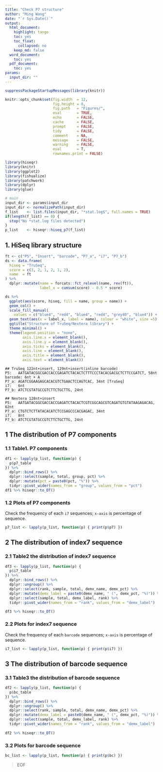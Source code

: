 ```yaml
---
title: "Check P7 structure"
author: "Ming Wang"
date: "`r Sys.Date()`"
output:
  html_document:
    highlight: tango
    toc: yes
    toc_float:
      collapsed: no
    keep_md: false
  word_document:
    toc: yes
  pdf_document:
    toc: yes
params:
  input_dir: ""
---
```


```r
suppressPackageStartupMessages(library(knitr))

knitr::opts_chunk$set(fig.width  = 12, 
                      fig.height = 8, 
                      fig.path   = "Figures/",
                      eval       = TRUE,
                      echo       = FALSE,
                      cache      = FALSE,
                      prompt     = FALSE,
                      tidy       = FALSE,
                      comment    = NA,
                      message    = FALSE,
                      warning    = FALSE,
                      eval       = T,
                      rownames.print = FALSE)
```


```r
library(hiseqr)
library(knitr)
library(ggplot2)
library(fishualize)
library(patchwork)
library(dplyr)
library(glue)
```


```r
# main
input_dir <- params$input_dir
input_dir <- normalizePath(input_dir)
f_list    <- list.files(input_dir, "*stat.log$", full.names = TRUE)
if(length(f_list) == 0) {
  stop("No *stat.log files detected")
}
p_list    <- hiseqr::hiseq_p7(f_list)
```


## 1. HiSeq library structure 

```r
ft <- c("P5", "Insert", "barcode", "P7_a", "i7", "P7_b")
ds <- data.frame(
  hiseq = "TruSeq",
  score = c(3, 2, 1, 2, 1, 2),
  name  = ft
) %>%
  dplyr::mutate(name = forcats::fct_relevel(name, rev(ft)),
                label_x = cumsum(score) - 0.5 * score)

ds %>%
  ggplot(aes(score, hiseq, fill = name, group = name)) + 
  geom_col() + 
  scale_fill_manual(
    values = c("blue4", "red4", "blue4", "red4", "grey40", "blue4")) + 
  geom_text(aes(x = label_x, label = name), colour = "white", size =5) +
  ggtitle("Structure of TruSeq/Nextera library") + 
  theme_minimal() + 
  theme(legend.position = "none",
        axis.line.x = element_blank(),
        axis.line.y = element_blank(),
        axis.ticks = element_blank(),
        axis.line = element_blank(),
        axis.title = element_blank(),
        axis.text = element_blank())
```

```
## TruSeq 122nt+insert, 129nt+insert(inline barcode)
P5:   AATGATACGGCGACCACCGAGATCTACACTCTTTCCCTACACGACGCTCTTCCGATCT, 58nt
barcode: 6nt + A
P7_a: AGATCGGAAGAGCACACGTCTGAACTCCAGTCAC, 34nt [TruSeq]
i7:   6nt  
P7_b: ATCTCGTATGCCGTCTTCTGCTTG, 24nt

## Nextera 128nt+insert
P5:   AATGATACGGCGACCACCGAGATCTACACTCGTCGGCAGCGTCAGATGTGTATAAGAGACAG, 62nt 
P7_a: CTGTCTCTTATACACATCTCCGAGCCCACGAGAC, 34nt  
i7:   8nt
P7_b: ATCTCGTATGCCGTCTTCTGCTTG, 24nt

```

## 1 The distribution of P7 components

### 1.1 Table1. P7 components

```r
df1 <- lapply(p_list, function(p) {
  p$p7_table
}) %>%
  dplyr::bind_rows() %>%
  dplyr::select(sample, total, group, pct) %>%
  dplyr::mutate(pct = paste0(pct, "%")) %>%
  tidyr::pivot_wider(names_from = "group", values_from = "pct")
df1 %>% hiseqr::to_DT()
```


### 1.2 Plots of P7 components

Check the frequency of each `i7` sequences; `x-axis` is percentage of sequence.

```r
p7_list <- lapply(p_list, function(p) { print(p$p7) })
```


## 2 The distribution of index7 sequence

### 2.1 Table2 the distribution of index7 sequence 

```r
df3 <- lapply(p_list, function(p) {
  p$i7_table
}) %>%
  dplyr::bind_rows() %>%
  dplyr::ungroup() %>%
  dplyr::select(rank, sample, total, demx_name, demx_pct) %>%
  dplyr::mutate(demx_label = paste0(demx_name, " (", demx_pct, "%)")) %>%
  dplyr::select(sample, total, demx_label, rank) %>%
  tidyr::pivot_wider(names_from = "rank", values_from = "demx_label")
  
df3 %>% hiseqr::to_DT()
```

### 2.2 Plots for index7 sequence

Check the frequency of each `barcode` sequences; `x-axis` is percentage of sequence.

```r
i7_list <- lapply(p_list, function(p) { print(p$i7) })
```


## 3 The distribution of barcode sequence

### 3.1 Table3 the distribution of barcode sequence

```r
df2 <- lapply(p_list, function(p) {
  p$bc_table
}) %>%
  dplyr::bind_rows() %>%
  dplyr::ungroup() %>%
  dplyr::select(rank, sample, total, demx_name, demx_pct) %>%
  dplyr::mutate(demx_label = paste0(demx_name, " (", demx_pct, "%)")) %>%
  dplyr::select(sample, total, demx_label, rank) %>%
  tidyr::pivot_wider(names_from = "rank", values_from = "demx_label")
  
df2 %>% hiseqr::to_DT()
```

### 3.2 Plots for barcode sequence 

```r
bc_list <- lapply(p_list, function(p) { print(p$bc) })
```



>EOF










































































